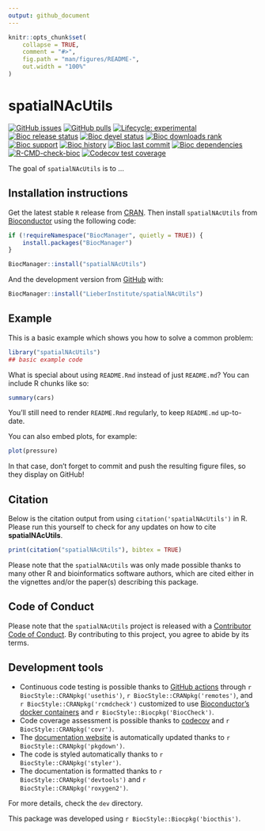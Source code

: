 ```yaml
---
output: github_document
---
```


<!-- README.md is generated from README.Rmd. Please edit that file -->

```r
knitr::opts_chunk$set(
    collapse = TRUE,
    comment = "#>",
    fig.path = "man/figures/README-",
    out.width = "100%"
)
```

# spatialNAcUtils

<!-- badges: start -->
[![GitHub issues](https://img.shields.io/github/issues/LieberInstitute/spatialNAcUtils)](https://github.com/LieberInstitute/spatialNAcUtils/issues)
[![GitHub pulls](https://img.shields.io/github/issues-pr/LieberInstitute/spatialNAcUtils)](https://github.com/LieberInstitute/spatialNAcUtils/pulls)
[![Lifecycle: experimental](https://img.shields.io/badge/lifecycle-experimental-orange.svg)](https://lifecycle.r-lib.org/articles/stages.html#experimental)
[![Bioc release status](http://www.bioconductor.org/shields/build/release/bioc/spatialNAcUtils.svg)](https://bioconductor.org/checkResults/release/bioc-LATEST/spatialNAcUtils)
[![Bioc devel status](http://www.bioconductor.org/shields/build/devel/bioc/spatialNAcUtils.svg)](https://bioconductor.org/checkResults/devel/bioc-LATEST/spatialNAcUtils)
[![Bioc downloads rank](https://bioconductor.org/shields/downloads/release/spatialNAcUtils.svg)](http://bioconductor.org/packages/stats/bioc/spatialNAcUtils/)
[![Bioc support](https://bioconductor.org/shields/posts/spatialNAcUtils.svg)](https://support.bioconductor.org/tag/spatialNAcUtils)
[![Bioc history](https://bioconductor.org/shields/years-in-bioc/spatialNAcUtils.svg)](https://bioconductor.org/packages/release/bioc/html/spatialNAcUtils.html#since)
[![Bioc last commit](https://bioconductor.org/shields/lastcommit/devel/bioc/spatialNAcUtils.svg)](http://bioconductor.org/checkResults/devel/bioc-LATEST/spatialNAcUtils/)
[![Bioc dependencies](https://bioconductor.org/shields/dependencies/release/spatialNAcUtils.svg)](https://bioconductor.org/packages/release/bioc/html/spatialNAcUtils.html#since)
[![R-CMD-check-bioc](https://github.com/LieberInstitute/spatialNAcUtils/actions/workflows/R-CMD-check-bioc.yaml/badge.svg)](https://github.com/LieberInstitute/spatialNAcUtils/actions/workflows/R-CMD-check-bioc.yaml)
[![Codecov test coverage](https://codecov.io/gh/LieberInstitute/spatialNAcUtils/branch/devel/graph/badge.svg)](https://app.codecov.io/gh/LieberInstitute/spatialNAcUtils?branch=devel)
<!-- badges: end -->

The goal of `spatialNAcUtils` is to ...

## Installation instructions

Get the latest stable `R` release from [CRAN](http://cran.r-project.org/). Then install `spatialNAcUtils` from [Bioconductor](http://bioconductor.org/) using the following code:

```r
if (!requireNamespace("BiocManager", quietly = TRUE)) {
    install.packages("BiocManager")
}

BiocManager::install("spatialNAcUtils")
```

And the development version from [GitHub](https://github.com/LieberInstitute/spatialNAcUtils) with:

```r
BiocManager::install("LieberInstitute/spatialNAcUtils")
```
## Example

This is a basic example which shows you how to solve a common problem:

```r
library("spatialNAcUtils")
## basic example code
```

What is special about using `README.Rmd` instead of just `README.md`? You can include R chunks like so:

```r
summary(cars)
```

You'll still need to render `README.Rmd` regularly, to keep `README.md` up-to-date.

You can also embed plots, for example:

```r
plot(pressure)
```

In that case, don't forget to commit and push the resulting figure files, so they display on GitHub!

## Citation

Below is the citation output from using `citation('spatialNAcUtils')` in R. Please
run this yourself to check for any updates on how to cite __spatialNAcUtils__.

```r
print(citation("spatialNAcUtils"), bibtex = TRUE)
```

Please note that the `spatialNAcUtils` was only made possible thanks to many other R and bioinformatics software authors, which are cited either in the vignettes and/or the paper(s) describing this package.

## Code of Conduct

Please note that the `spatialNAcUtils` project is released with a [Contributor Code of Conduct](http://bioconductor.org/about/code-of-conduct/). By contributing to this project, you agree to abide by its terms.

## Development tools

* Continuous code testing is possible thanks to [GitHub actions](https://www.tidyverse.org/blog/2020/04/usethis-1-6-0/)  through `r BiocStyle::CRANpkg('usethis')`, `r BiocStyle::CRANpkg('remotes')`, and `r BiocStyle::CRANpkg('rcmdcheck')` customized to use [Bioconductor's docker containers](https://www.bioconductor.org/help/docker/) and `r BiocStyle::Biocpkg('BiocCheck')`.
* Code coverage assessment is possible thanks to [codecov](https://codecov.io/gh) and `r BiocStyle::CRANpkg('covr')`.
* The [documentation website](http://LieberInstitute.github.io/spatialNAcUtils) is automatically updated thanks to `r BiocStyle::CRANpkg('pkgdown')`.
* The code is styled automatically thanks to `r BiocStyle::CRANpkg('styler')`.
* The documentation is formatted thanks to `r BiocStyle::CRANpkg('devtools')` and `r BiocStyle::CRANpkg('roxygen2')`.

For more details, check the `dev` directory.

This package was developed using `r BiocStyle::Biocpkg('biocthis')`.


